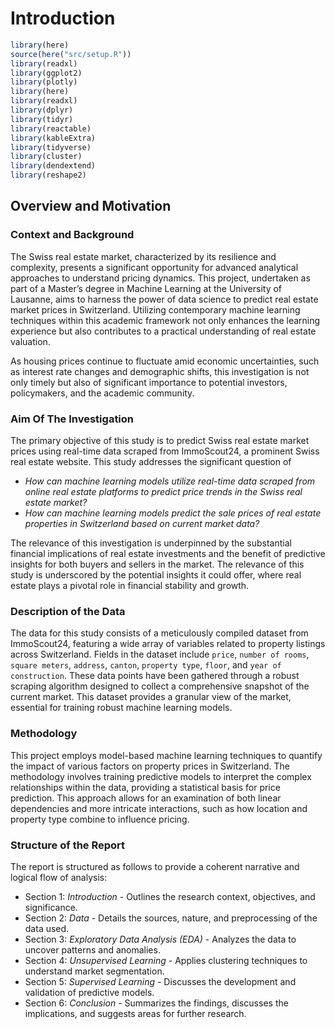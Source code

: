 # Introduction

```r
library(here)
source(here("src/setup.R"))
library(readxl)
library(ggplot2)
library(plotly)
library(here)
library(readxl)
library(dplyr)
library(tidyr)
library(reactable)
library(kableExtra)
library(tidyverse)
library(cluster)
library(dendextend)
library(reshape2)

```

## Overview and Motivation
### Context and Background

The Swiss real estate market, characterized by its resilience and complexity, presents a significant opportunity for advanced analytical approaches to understand pricing dynamics. This project, undertaken as part of a Master’s degree in Machine Learning at the University of Lausanne, aims to harness the power of data science to predict real estate market prices in Switzerland. Utilizing contemporary machine learning techniques within this academic framework not only enhances the learning experience but also contributes to a practical understanding of real estate valuation.

As housing prices continue to fluctuate amid economic uncertainties, such as interest rate changes and demographic shifts, this investigation is not only timely but also of significant importance to potential investors, policymakers, and the academic community.

### Aim Of The Investigation
The primary objective of this study is to predict Swiss real estate market prices using real-time data scraped from ImmoScout24, a prominent Swiss real estate website. This study addresses the significant question of 

- *How can machine learning models utilize real-time data scraped from online real estate platforms to predict price trends in the Swiss real estate market?* 
- *How can machine learning models predict the sale prices of real estate properties in Switzerland based on current market data?*

The relevance of this investigation is underpinned by the substantial financial implications of real estate investments and the benefit of predictive insights for both buyers and sellers in the market.
The relevance of this study is underscored by the potential insights it could offer, where real estate plays a pivotal role in financial stability and growth.

### Description of the Data
The data for this study consists of a meticulously compiled dataset from ImmoScout24, featuring a wide array of variables related to property listings across Switzerland. Fields in the dataset include `price`, `number of rooms`, `square meters`, `address`, `canton`, `property type`, `floor`, and `year of construction`. These data points have been gathered through a robust scraping algorithm designed to collect a comprehensive snapshot of the current market. This dataset provides a granular view of the market, essential for training robust machine learning models.

### Methodology
This project employs model-based machine learning techniques to quantify the impact of various factors on property prices in Switzerland. The methodology involves training predictive models to interpret the complex relationships within the data, providing a statistical basis for price prediction. This approach allows for an examination of both linear dependencies and more intricate interactions, such as how location and property type combine to influence pricing.

### Structure of the Report
The report is structured as follows to provide a coherent narrative and logical flow of analysis:

- Section 1: *Introduction* - Outlines the research context, objectives, and significance.
- Section 2: *Data* - Details the sources, nature, and preprocessing of the data used.
- Section 3: *Exploratory Data Analysis (EDA)* - Analyzes the data to uncover patterns and anomalies.
- Section 4: *Unsupervised Learning* - Applies clustering techniques to understand market segmentation.
- Section 5: *Supervised Learning* - Discusses the development and validation of predictive models.
- Section 6: *Conclusion* - Summarizes the findings, discusses the implications, and suggests areas for further research.
